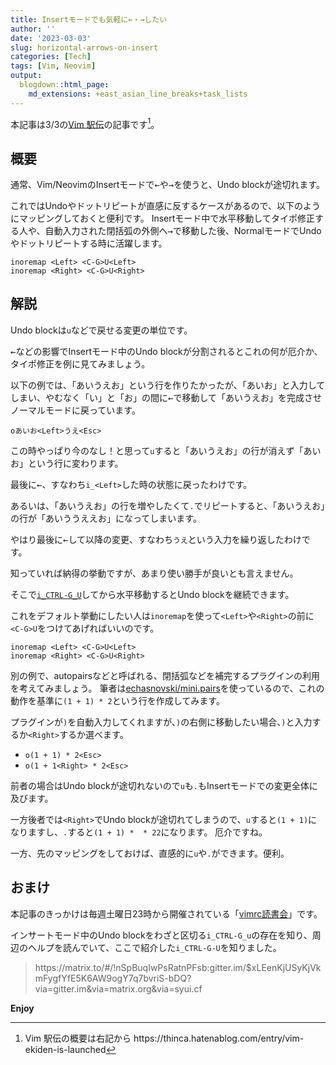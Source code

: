 ```yaml
---
title: Insertモードでも気軽に←・→したい
author: ''
date: '2023-03-03'
slug: horizontal-arrows-on-insert
categories: [Tech]
tags: [Vim, Neovim]
output:
  blogdown::html_page:
    md_extensions: +east_asian_line_breaks+task_lists
---
```


本記事は3/3の[Vim 駅伝](https://vim-jp.org/ekiden/)の記事です[^ekiden]。

## 概要

[^ekiden]: Vim 駅伝の概要は右記から https://thinca.hatenablog.com/entry/vim-ekiden-is-launched

通常、Vim/NeovimのInsertモードで<kbd>←</kbd>や<kbd>→</kbd>を使うと、Undo blockが途切れます。

これではUndoやドットリピートが直感に反するケースがあるので、以下のようにマッピングしておくと便利です。
Insertモード中で水平移動してタイポ修正する人や、自動入力された閉括弧の外側へ<kbd>→</kbd>で移動した後、NormalモードでUndoやドットリピートする時に活躍します。

``` vim
inoremap <Left> <C-G>U<Left>
inoremap <Right> <C-G>U<Right>
```

## 解説

Undo blockは`u`などで戻せる変更の単位です。

<kbd>←</kbd>などの影響でInsertモード中のUndo blockが分割されるとこれの何が厄介か、タイポ修正を例に見てみましょう。

以下の例では、「あいうえお」という行を作りたかったが、「あいお」と入力してしまい、やむなく「い」と「お」の間に<kbd>←</kbd>で移動して「あいうえお」を完成させノーマルモードに戻っています。

```
oあいお<Left>うえ<Esc>
```

この時やっぱり今のなし！と思って`u`すると「あいうえお」の行が消えず「あいお」という行に変わります。

最後に<kbd>←</kbd>、すなわち`i_<Left>`した時の状態に戻ったわけです。

あるいは、「あいうえお」の行を増やしたくて`.`でリピートすると、「あいうえお」の行が「あいううええお」になってしまいます。

やはり最後に<kbd>←</kbd>して以降の変更、すなわち`うえ`という入力を繰り返したわけです。

知っていれば納得の挙動ですが、あまり使い勝手が良いとも言えません。

そこで[`i_CTRL-G_U`](https://vim-jp.org/vimdoc-ja/insert.html#i_CTRL-G_U)してから水平移動するとUndo blockを継続できます。

これをデフォルト挙動にしたい人は`inoremap`を使って`<Left>`や`<Right>`の前に`<C-G>U`をつけてあげればいいのです。

``` vim
inoremap <Left> <C-G>U<Left>
inoremap <Right> <C-G>U<Right>
```

別の例で、autopairsなどと呼ばれる、閉括弧などを補完するプラグインの利用を考えてみましょう。
筆者は[echasnovski/mini.pairs](https://github.com/echasnovski/mini.pairs)を使っているので、これの動作を基準に`(1 + 1) * 2`という行を作成してみます。

プラグインが`)`を自動入力してくれますが、`)`の右側に移動したい場合、`)`と入力するか`<Right>`するか選べます。

- `o(1 + 1) * 2<Esc>`
- `o(1 + 1<Right> * 2<Esc>`

前者の場合はUndo blockが途切れないので`u`も`.`もInsertモードでの変更全体に及びます。

一方後者では`<Right>`でUndo blockが途切れてしまうので、`u`すると`(1 + 1)`になりますし、`.`すると`(1 + 1) *  * 22`になります。
厄介ですね。

一方、先のマッピングをしておけば、直感的に`u`や`.`ができます。便利。

## おまけ

本記事のきっかけは毎週土曜日23時から開催されている「[vimrc読書会](https://vim-jp.org/reading-vimrc/)」です。

インサートモード中のUndo blockをわざと区切る`i_CTRL-G_u`の存在を知り、周辺のヘルプを読んでいて、ここで紹介した`i_CTRL-G-U`を知りました。

> https://matrix.to/#/!nSpBuqIwPsRatnPFsb:gitter.im/$xLEenKjUSyKjVkmFygfYfE5K6AW9ogY7q7bvriS-bDQ?via=gitter.im&via=matrix.org&via=syui.cf



**Enjoy**
